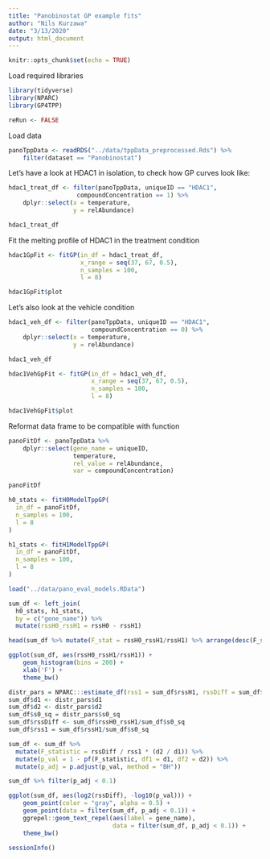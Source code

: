 ```yaml
---
title: "Panobinostat GP example fits"
author: "Nils Kurzawa"
date: "3/13/2020"
output: html_document
---
```


```r
knitr::opts_chunk$set(echo = TRUE)
```

Load required libraries
```r
library(tidyverse)
library(NPARC)
library(GP4TPP)
```

```r
reRun <- FALSE
```


Load data 
```r
panoTppData <- readRDS("../data/tppData_preprocessed.Rds") %>% 
    filter(dataset == "Panobinostat")
```

Let's have a look at HDAC1 in isolation, to check how GP curves look like:
```r
hdac1_treat_df <- filter(panoTppData, uniqueID == "HDAC1", 
                   compoundConcentration == 1) %>% 
    dplyr::select(x = temperature,
                  y = relAbundance)

hdac1_treat_df
```

Fit the melting profile of HDAC1 in the treatment condition
```r
hdac1GpFit <- fitGP(in_df = hdac1_treat_df, 
                    x_range = seq(37, 67, 0.5), 
                    n_samples = 100,
                    l = 8)

hdac1GpFit$plot
```

Let's also look at the vehicle condition
```r
hdac1_veh_df <- filter(panoTppData, uniqueID == "HDAC1", 
                       compoundConcentration == 0) %>% 
    dplyr::select(x = temperature,
                  y = relAbundance)

hdac1_veh_df
```

```r
hdac1VehGpFit <- fitGP(in_df = hdac1_veh_df, 
                       x_range = seq(37, 67, 0.5), 
                       n_samples = 100,
                       l = 8)

hdac1VehGpFit$plot
```

Reformat data frame to be compatible with function
```r
panoFitDf <- panoTppData %>% 
    dplyr::select(gene_name = uniqueID,
                  temperature,
                  rel_value = relAbundance,
                  var = compoundConcentration)

panoFitDf
```


```r
h0_stats <- fitH0ModelTppGP(
  in_df = panoFitDf,
  n_samples = 100,
  l = 8
)
```



```r
h1_stats <- fitH1ModelTppGP(
  in_df = panoFitDf,
  n_samples = 100,
  l = 8
)
```

```r
load("../data/pano_eval_models.RData")
```


```r
sum_df <- left_join(
  h0_stats, h1_stats,
  by = c("gene_name")) %>%
  mutate(rssH0_rssH1 = rssH0 - rssH1) 

head(sum_df %>% mutate(F_stat = rssH0_rssH1/rssH1) %>% arrange(desc(F_stat)))
```

```r
ggplot(sum_df, aes(rssH0_rssH1/rssH1)) +
    geom_histogram(bins = 200) +
    xlab('F') +
    theme_bw()
```

```r
distr_pars = NPARC:::estimate_df(rss1 = sum_df$rssH1, rssDiff = sum_df$rssH0_rssH1)
sum_df$d1 <- distr_pars$d1
sum_df$d2 <- distr_pars$d2
sum_df$s0_sq = distr_pars$s0_sq
sum_df$rssDiff <- sum_df$rssH0_rssH1/sum_df$s0_sq
sum_df$rss1 = sum_df$rssH1/sum_df$s0_sq

sum_df <- sum_df %>% 
  mutate(F_statistic = rssDiff / rss1 * (d2 / d1)) %>%
  mutate(p_val = 1 - pf(F_statistic, df1 = d1, df2 = d2)) %>%
  mutate(p_adj = p.adjust(p_val, method = "BH"))

sum_df %>% filter(p_adj < 0.1)
```

```r
ggplot(sum_df, aes(log2(rssDiff), -log10(p_val))) +
    geom_point(color = "gray", alpha = 0.5) +
    geom_point(data = filter(sum_df, p_adj < 0.1)) +
    ggrepel::geom_text_repel(aes(label = gene_name),
                             data = filter(sum_df, p_adj < 0.1)) +
    theme_bw()
```


```r
sessionInfo()
```


